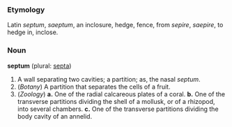 ===Etymology===
Latin ''septum'', ''saeptum'', an inclosure, hedge, fence, from ''sepire'', ''saepire'', to hedge in, inclose.

===Noun===
'''septum''' (plural: [[septa]])

# A wall separating two cavities; a partition; as, the nasal ''septum''.
# (''Botany'') A partition that separates the cells of a fruit.
# (''Zoology'') '''a.''' One of the radial calcareous plates of a coral.  '''b.''' One of the transverse partitions dividing the shell of a mollusk, or of a rhizopod, into several chambers.  '''c.''' One of the transverse partitions dividing the body cavity of an annelid.